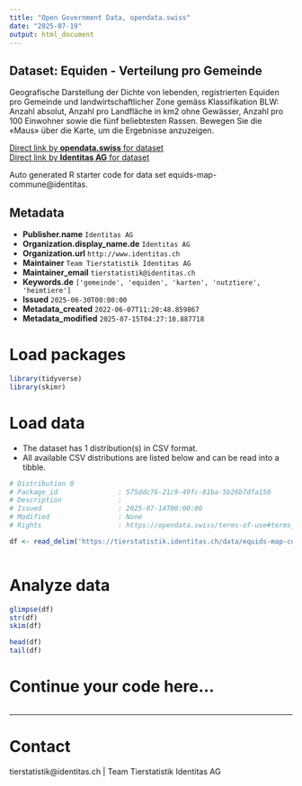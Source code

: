 ```yaml
---
title: "Open Government Data, opendata.swiss"
date: "2025-07-19"
output: html_document
---
```


## Dataset: Equiden - Verteilung pro Gemeinde

Geografische Darstellung der Dichte von lebenden, registrierten Equiden pro Gemeinde und landwirtschaftlicher Zone gemäss Klassifikation BLW: Anzahl absolut, Anzahl pro Landfläche in km2 ohne Gewässer, Anzahl pro 100 Einwohner sowie die fünf beliebtesten Rassen. Bewegen Sie die «Maus» über die Karte, um die Ergebnisse anzuzeigen.

[Direct link by **opendata.swiss** for dataset](https://opendata.swiss/de/dataset/equiden-verteilung-pro-gemeinde)<br>
[Direct link by **Identitas AG** for dataset](https://tierstatistik.identitas.ch/)

Auto generated R starter code for data set equids-map-commune@identitas.

## Metadata

- **Publisher.name** `Identitas AG`
- **Organization.display_name.de** `Identitas AG`
- **Organization.url** `http://www.identitas.ch`
- **Maintainer** `Team Tierstatistik Identitas AG`
- **Maintainer_email** `tierstatistik@identitas.ch`
- **Keywords.de** `['gemeinde', 'equiden', 'karten', 'nutztiere', 'heimtiere']`
- **Issued** `2025-06-30T00:00:00`
- **Metadata_created** `2022-06-07T11:20:48.859867`
- **Metadata_modified** `2025-07-15T04:27:10.887718`


# Load packages

```r

library(tidyverse)
library(skimr)

```

# Load data

-   The dataset has 1 distribution(s) in CSV format.
-   All available CSV distributions are listed below and can be read into a tibble.

```r

# Distribution 0
# Package_id               : 575ddc76-21c9-49fc-81ba-5b26b7dfa150
# Description              : 
# Issued                   : 2025-07-14T00:00:00
# Modified                 : None
# Rights                   : https://opendata.swiss/terms-of-use#terms_by

df <- read_delim('https://tierstatistik.identitas.ch/data/equids-map-commune.csv')



```

# Analyze data

```r

glimpse(df)
str(df)
skim(df)

head(df)
tail(df)

```

# Continue your code here...

```r

```

------------------------------------------------------------------------

# Contact

tierstatistik@identitas.ch | Team Tierstatistik Identitas AG
